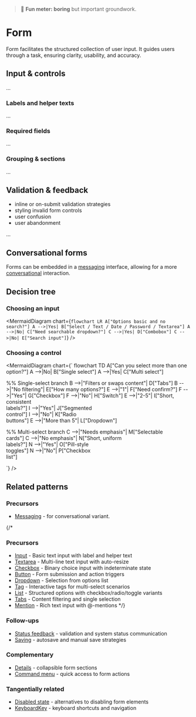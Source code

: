 
<Meta of={FormStories} />

> 🥱 **Fun meter: boring** but important groundwork.

# Form

Form facilitates the structured collection of user input. It guides users through a task, ensuring clarity, usability, and accuracy.

## Input & controls

...

### Labels and helper texts

...

### Required fields

...

### Grouping & sections

...

## Validation & feedback

- inline or on-submit validation strategies
- styling invalid form controls
- user confusion
- user abandonment

...

## Conversational forms

Forms can be embedded in a [messaging](../?path=/docs/compositions-messaging--docs) interface, allowing for a more [conversational](../?path=/docs/patterns-content-conversation--docs) interaction.

<Story of={FormStories.Conversational} />

## Decision tree

### Choosing an input

<MermaidDiagram chart={`
flowchart LR
  A["Options basic and no search?"]
  A -->|Yes| B["Select / Text / Date / Password / Textarea"]
  A -->|No| C["Need searchable dropdown?"]
  C -->|Yes| D["Combobox"]
  C -->|No| E["Search input"]
`} />

### Choosing a control

<MermaidDiagram chart={`
flowchart TD
  A["Can you select more than one option?"]
  A -->|No| B["Single select"]
  A -->|Yes| C["Multi select"]

  %% Single-select branch
  B -->|"Filters or swaps content"| D["Tabs"]
  B -->|"No filtering"| E["How many options?"]
  E -->|"1"| F["Need confirm?"]
  F -->|"Yes"| G["Checkbox"]
  F -->|"No"| H["Switch"]
  E -->|"2-5"| I["Short, consistent<br/>labels?"]
  I -->|"Yes"| J["Segmented<br/>control"]
  I -->|"No"| K["Radio<br/>buttons"]
  E -->|"More than 5"| L["Dropdown"]

  %% Multi-select branch
  C -->|"Needs emphasis"| M["Selectable<br/>cards"]
  C -->|"No emphasis"| N["Short, uniform<br/>labels?"]
  N -->|"Yes"| O["Pill-style<br/>toggles"]
  N -->|"No"| P["Checkbox<br/>list"]

`} />

## Related patterns

### Precursors
- [Messaging](../?path=/docs/compositions-messaging--docs) - for conversational variant.

{/*
### Precursors
- [Input](../?path=/docs/primitives-input--docs) - Basic text input with label and helper text
- [Textarea](../?path=/docs/primitives-textarea--docs) - Multi-line text input with auto-resize
- [Checkbox](../?path=/docs/primitives-checkbox--docs) - Binary choice input with indeterminate state
- [Button](../?path=/docs/primitives-button--docs) - Form submission and action triggers
- [Dropdown](../?path=/docs/components-dropdown--docs) - Selection from options list
- [Tag](../?path=/docs/primitives-tag--docs) - Interactive tags for multi-select scenarios
- [List](../?path=/docs/components-list--docs) - Structured options with checkbox/radio/toggle variants
- [Tabs](../?path=/docs/components-tabs--docs) - Content filtering and single selection
- [Mention](../?path=/docs/primitives-mention--docs) - Rich text input with @-mentions
*/}

### Follow-ups
- [Status feedback](../?path=/docs/patterns-communication-status-feedback--docs) - validation and system status communication
- [Saving](../?path=/docs/patterns-states-saving--docs) - autosave and manual save strategies

### Complementary
- [Details](../?path=/docs/primitives-details--docs) - collapsible form sections
- [Command menu](../?path=/docs/patterns-interaction-command-menu--docs) - quick access to form actions

### Tangentially related
- [Disabled state](../?path=/docs/patterns-states-disabled-state--docs) - alternatives to disabling form elements
- [KeyboardKey](../?path=/docs/primitives-keyboardkey--docs) - keyboard shortcuts and navigation

